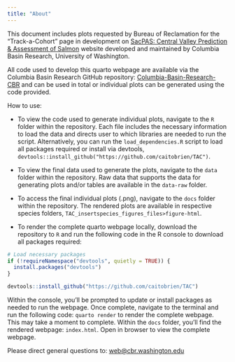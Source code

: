 ```yaml
---
title: "About"
---
```


This document includes plots requested by Bureau of Reclamation for the "Track-a-Cohort" page in development on [SacPAS: Central Valley Prediction & Assessment of Salmon](https://www.cbr.washington.edu/sacramento/) website developed and maintained by Columbia Basin Research, University of Washington.

All code used to develop this quarto webpage are available via the Columbia Basin Research GitHub repository: [Columbia-Basin-Research-CBR](https://github.com/caitobrien/TAC) and can be used in total or individual plots can be generated using the code provided.

How to use:

-   To view the code used to generate individual plots, navigate to the `R` folder within the repository. Each file includes the necessary information to load the data and directs user to which libraries are needed to run the script. Alternatively, you can run the `load_dependencies.R` script to load all packages required or install via devtools, `devtools::install_github("https://github.com/caitobrien/TAC")`.

-   To view the final data used to generate the plots, navigate to the `data` folder within the repository. Raw data that supports the data for generating plots and/or tables are available in the `data-raw` folder.

-   To access the final individual plots (.png), navigate to the `docs` folder within the repository. The rendered plots are available in respective species folders, `TAC_insertspecies_figures_files>figure-html`.

-   To render the complete quarto webpage locally, download the repository to `R` and run the following code in the R console to download all packages required:

```r

# Load necessary packages
if (!requireNamespace("devtools", quietly = TRUE)) {
  install.packages("devtools")
}

devtools::install_github("https://github.com/caitobrien/TAC")
```

Within the console, you'll be prompted to update or install packages as needed to run the webpage. Once complete, navigate to the terminal and run the following code: `quarto render` to render the complete webpage. This may take a moment to complete. Within the `docs` folder, you'll find the rendered webpage: `index.html`. Open in browser to view the complete webpage.

Please direct general questions to: [web\@cbr.washington.edu](mailto:web@cbr.washington.edu?subject=Feedback&body=Hi%20there,)
